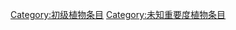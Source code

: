 {{catmore1|[[WikiProject:植物|WikiProject:植物]]}}
{{Articles by Quality|topic=植物|project=植物|format=toc}}
{{Articles by Importance|topic=植物|project=植物|format=toc}}
{{empty category}}

[[Category:初级植物条目|Category:初级植物条目]]
[[Category:未知重要度植物条目|Category:未知重要度植物条目]]